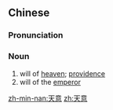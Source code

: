 ==Chinese==
{{zh-forms}}

===Pronunciation===
{{zh-pron
|m=tiānyì
|c=tin1 ji3
|mn=qz,tw,xm,zz:thiⁿ-ì/qz,tw,xm,zz:thian-ì
|h=pfs=thiên-yi
|cat=n
}}

===Noun===
{{zh-noun}}

# will of [[heaven]]; [[providence]]
# will of the [[emperor]]

[[zh-min-nan:天意]]
[[zh:天意]]